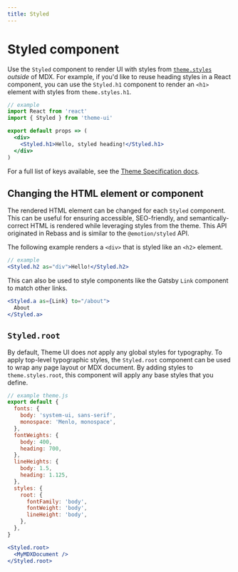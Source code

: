 ```yaml
---
title: Styled
---
```


# Styled component

Use the `Styled` component to render UI with styles from [`theme.styles`](/theming#styles) _outside_ of MDX.
For example, if you'd like to reuse heading styles in a React component,
you can use the `Styled.h1` component to render an `<h1>` element with styles from `theme.styles.h1`.

```jsx
// example
import React from 'react'
import { Styled } from 'theme-ui'

export default props => (
  <div>
    <Styled.h1>Hello, styled heading!</Styled.h1>
  </div>
)
```

For a full list of keys available, see the [Theme Specification docs](/theme-spec#styles).

## Changing the HTML element or component

The rendered HTML element can be changed for each `Styled` component.
This can be useful for ensuring accessible, SEO-friendly, and semantically-correct HTML is rendered while leveraging styles from the theme.
This API originated in Rebass and is similar to the `@emotion/styled` API.

The following example renders a `<div>` that is styled like an `<h2>` element.

```jsx
// example
<Styled.h2 as="div">Hello!</Styled.h2>
```

This can also be used to style components like the Gatsby `Link` component to match other links.

```jsx
<Styled.a as={Link} to="/about">
  About
</Styled.a>
```

## `Styled.root`

By default, Theme UI does _not_ apply any global styles for typography.
To apply top-level typographic styles, the `Styled.root` component can be used to wrap any page layout or MDX document.
By adding styles to `theme.styles.root`, this component will apply any base styles that you define.

```js
// example theme.js
export default {
  fonts: {
    body: 'system-ui, sans-serif',
    monospace: 'Menlo, monospace',
  },
  fontWeights: {
    body: 400,
    heading: 700,
  },
  lineHeights: {
    body: 1.5,
    heading: 1.125,
  },
  styles: {
    root: {
      fontFamily: 'body',
      fontWeight: 'body',
      lineHeight: 'body',
    },
  },
}
```

```jsx
<Styled.root>
  <MyMDXDocument />
</Styled.root>
```
